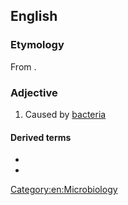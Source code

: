 ==English==

===Etymology===
From {{confix|en|bacterio|genic}}.

===Adjective===
{{en-adj|-}}

# Caused by [[bacteria]]

====Derived terms====
* {{l|en|bacteriogenically}}
* {{l|en|bacteriogenicity}}

[[Category:en:Microbiology]]